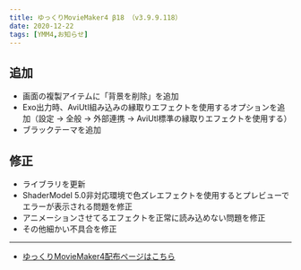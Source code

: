 ```yaml
---
title: ゆっくりMovieMaker4 β18 （v3.9.9.118）
date: 2020-12-22
tags: [YMM4,お知らせ]
---
```

## 追加
- 画面の複製アイテムに「背景を削除」を追加
- Exo出力時、AviUtl組み込みの縁取りエフェクトを使用するオプションを追加（設定 → 全般 → 外部連携 → AviUtl標準の縁取りエフェクトを使用する）
- ブラックテーマを追加
## 修正
- ライブラリを更新
- ShaderModel 5.0非対応環境で色ズレエフェクトを使用するとプレビューでエラーが表示される問題を修正
- アニメーションさせてるエフェクトを正常に読み込めない問題を修正
- その他細かい不具合を修正
---

- [ゆっくりMovieMaker4配布ページはこちら](/ymm4/)